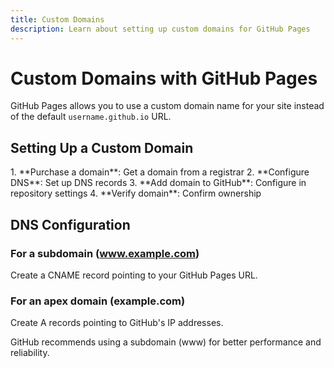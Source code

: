 ```yaml
---
title: Custom Domains
description: Learn about setting up custom domains for GitHub Pages
---
```


# Custom Domains with GitHub Pages

GitHub Pages allows you to use a custom domain name for your site instead of the default `username.github.io` URL.

## Setting Up a Custom Domain

<Steps>
1. **Purchase a domain**: Get a domain from a registrar
2. **Configure DNS**: Set up DNS records
3. **Add domain to GitHub**: Configure in repository settings
4. **Verify domain**: Confirm ownership
</Steps>

## DNS Configuration

### For a subdomain (www.example.com)
Create a CNAME record pointing to your GitHub Pages URL.

### For an apex domain (example.com)
Create A records pointing to GitHub's IP addresses.

<Aside type="tip">
GitHub recommends using a subdomain (www) for better performance and reliability.
</Aside>
